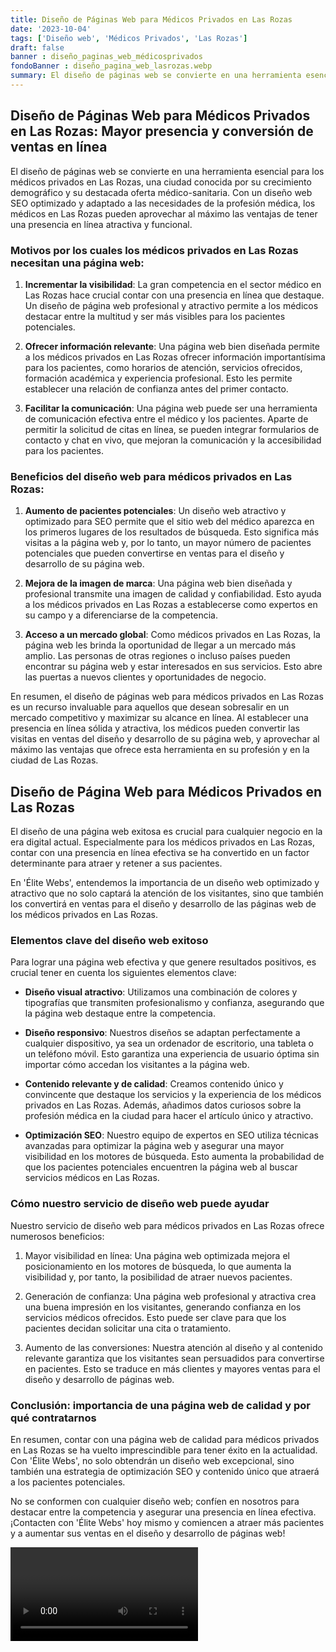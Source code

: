```yaml
---
title: Diseño de Páginas Web para Médicos Privados en Las Rozas
date: '2023-10-04'
tags: ['Diseño web', 'Médicos Privados', 'Las Rozas']
draft: false
banner : diseño_paginas_web_médicosprivados
fondoBanner : diseño_pagina_web_lasrozas.webp
summary: El diseño de páginas web se convierte en una herramienta esencial para los médicos privados en Las Rozas, una ciudad conocida por su crecimiento demográfico y su destacada oferta médicosanitaria. Con un diseño web SEO optimizado y adaptado a las necesidades de la profesión médica, los médicos en Las Rozas pueden aprovechar al máximo las ventajas de tener una presencia en línea atractiva y funcional.
---
```


## Diseño de Páginas Web para Médicos Privados en Las Rozas: Mayor presencia y conversión de ventas en línea

El diseño de páginas web se convierte en una herramienta esencial para los médicos privados en Las Rozas, una ciudad conocida por su crecimiento demográfico y su destacada oferta médico-sanitaria. Con un diseño web SEO optimizado y adaptado a las necesidades de la profesión médica, los médicos en Las Rozas pueden aprovechar al máximo las ventajas de tener una presencia en línea atractiva y funcional.

### Motivos por los cuales los médicos privados en Las Rozas necesitan una página web:

1. **Incrementar la visibilidad**: La gran competencia en el sector médico en Las Rozas hace crucial contar con una presencia en línea que destaque. Un diseño de página web profesional y atractivo permite a los médicos destacar entre la multitud y ser más visibles para los pacientes potenciales.

2. **Ofrecer información relevante**: Una página web bien diseñada permite a los médicos privados en Las Rozas ofrecer información importantísima para los pacientes, como horarios de atención, servicios ofrecidos, formación académica y experiencia profesional. Esto les permite establecer una relación de confianza antes del primer contacto.

3. **Facilitar la comunicación**: Una página web puede ser una herramienta de comunicación efectiva entre el médico y los pacientes. Aparte de permitir la solicitud de citas en línea, se pueden integrar formularios de contacto y chat en vivo, que mejoran la comunicación y la accesibilidad para los pacientes.

### Beneficios del diseño web para médicos privados en Las Rozas:

1. **Aumento de pacientes potenciales**: Un diseño web atractivo y optimizado para SEO permite que el sitio web del médico aparezca en los primeros lugares de los resultados de búsqueda. Esto significa más visitas a la página web y, por lo tanto, un mayor número de pacientes potenciales que pueden convertirse en ventas para el diseño y desarrollo de su página web.

2. **Mejora de la imagen de marca**: Una página web bien diseñada y profesional transmite una imagen de calidad y confiabilidad. Esto ayuda a los médicos privados en Las Rozas a establecerse como expertos en su campo y a diferenciarse de la competencia.

3. **Acceso a un mercado global**: Como médicos privados en Las Rozas, la página web les brinda la oportunidad de llegar a un mercado más amplio. Las personas de otras regiones o incluso países pueden encontrar su página web y estar interesados en sus servicios. Esto abre las puertas a nuevos clientes y oportunidades de negocio.

En resumen, el diseño de páginas web para médicos privados en Las Rozas es un recurso invaluable para aquellos que desean sobresalir en un mercado competitivo y maximizar su alcance en línea. Al establecer una presencia en línea sólida y atractiva, los médicos pueden convertir las visitas en ventas del diseño y desarrollo de su página web, y aprovechar al máximo las ventajas que ofrece esta herramienta en su profesión y en la ciudad de Las Rozas.

<GifSeo />

<Cta />

## Diseño de Página Web para Médicos Privados en Las Rozas

El diseño de una página web exitosa es crucial para cualquier negocio en la era digital actual. Especialmente para los médicos privados en Las Rozas, contar con una presencia en línea efectiva se ha convertido en un factor determinante para atraer y retener a sus pacientes.

En 'Élite Webs', entendemos la importancia de un diseño web optimizado y atractivo que no solo captará la atención de los visitantes, sino que también los convertirá en ventas para el diseño y desarrollo de las páginas web de los médicos privados en Las Rozas.

### Elementos clave del diseño web exitoso

Para lograr una página web efectiva y que genere resultados positivos, es crucial tener en cuenta los siguientes elementos clave:

- **Diseño visual atractivo**: Utilizamos una combinación de colores y tipografías que transmiten profesionalismo y confianza, asegurando que la página web destaque entre la competencia.

- **Diseño responsivo**: Nuestros diseños se adaptan perfectamente a cualquier dispositivo, ya sea un ordenador de escritorio, una tableta o un teléfono móvil. Esto garantiza una experiencia de usuario óptima sin importar cómo accedan los visitantes a la página web.

- **Contenido relevante y de calidad**: Creamos contenido único y convincente que destaque los servicios y la experiencia de los médicos privados en Las Rozas. Además, añadimos datos curiosos sobre la profesión médica en la ciudad para hacer el artículo único y atractivo.

- **Optimización SEO**: Nuestro equipo de expertos en SEO utiliza técnicas avanzadas para optimizar la página web y asegurar una mayor visibilidad en los motores de búsqueda. Esto aumenta la probabilidad de que los pacientes potenciales encuentren la página web al buscar servicios médicos en Las Rozas.

### Cómo nuestro servicio de diseño web puede ayudar

Nuestro servicio de diseño web para médicos privados en Las Rozas ofrece numerosos beneficios:

1. Mayor visibilidad en línea: Una página web optimizada mejora el posicionamiento en los motores de búsqueda, lo que aumenta la visibilidad y, por tanto, la posibilidad de atraer nuevos pacientes.

2. Generación de confianza: Una página web profesional y atractiva crea una buena impresión en los visitantes, generando confianza en los servicios médicos ofrecidos. Esto puede ser clave para que los pacientes decidan solicitar una cita o tratamiento.

3. Aumento de las conversiones: Nuestra atención al diseño y al contenido relevante garantiza que los visitantes sean persuadidos para convertirse en pacientes. Esto se traduce en más clientes y mayores ventas para el diseño y desarrollo de páginas web.

### Conclusión: importancia de una página web de calidad y por qué contratarnos

En resumen, contar con una página web de calidad para médicos privados en Las Rozas se ha vuelto imprescindible para tener éxito en la actualidad. Con 'Élite Webs', no solo obtendrán un diseño web excepcional, sino también una estrategia de optimización SEO y contenido único que atraerá a los pacientes potenciales.

No se conformen con cualquier diseño web; confíen en nosotros para destacar entre la competencia y asegurar una presencia en línea efectiva. ¡Contacten con 'Élite Webs' hoy mismo y comiencen a atraer más pacientes y a aumentar sus ventas en el diseño y desarrollo de páginas web!

<Video />

<CtaBot job='Médicos Privados' city='Las Rozas'/>

<Gmaps query='Las Rozas+españa+maps' />